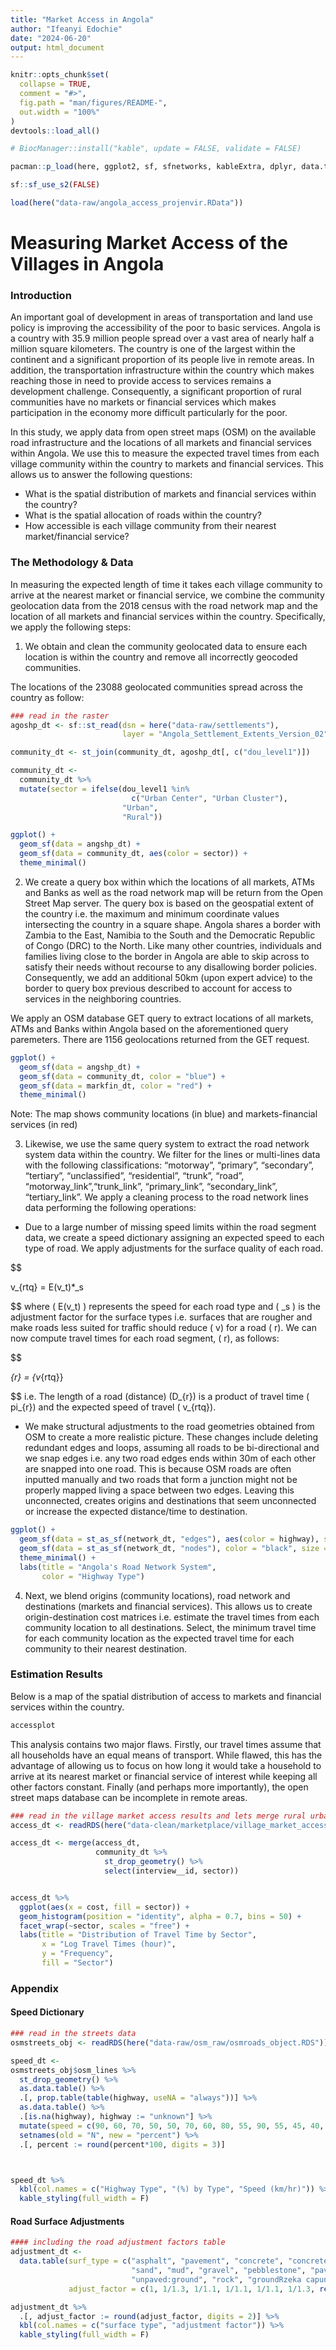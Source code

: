 ```yaml
---
title: "Market Access in Angola"
author: "Ifeanyi Edochie"
date: "2024-06-20"
output: html_document
---
```


```r
knitr::opts_chunk$set(
  collapse = TRUE,
  comment = "#>",
  fig.path = "man/figures/README-",
  out.width = "100%"
)
devtools::load_all()

# BiocManager::install("kable", update = FALSE, validate = FALSE)

pacman::p_load(here, ggplot2, sf, sfnetworks, kableExtra, dplyr, data.table)

sf::sf_use_s2(FALSE)

load(here("data-raw/angola_access_projenvir.RData"))

```

# Measuring Market Access of the Villages in Angola

### Introduction

An important goal of development in areas of transportation and land use policy is improving the accessibility of the poor to basic services. Angola is a country with 35.9 million people spread over a vast area of nearly half a million square kilometers. The country is one of the largest within the continent and a significant proportion of its people live in remote areas. In addition, the transportation infrastructure within the country which makes reaching those in need to provide access to services remains a development challenge. Consequently, a significant proportion of rural communities have no markets or financial services which makes participation in the economy more difficult particularly for the poor. 

In this study, we apply data from open street maps (OSM) on the available road infrastructure and the locations of all markets and financial services within Angola. We use this to measure the expected travel times from each village community within the country to markets and financial services. This allows us to answer the following questions: 


- What is the spatial distribution of markets and financial services within the country?
- What is the spatial allocation of roads within the country?
- How accessible is each village community from their nearest market/financial service? 

### The Methodology & Data

In measuring the expected length of time it takes each village community to arrive at the nearest market or financial service, we combine the community geolocation data from the 2018 census with the road network map and the location of all markets and financial services within the country. Specifically, we apply the following steps: 

(1) We obtain and clean the community geolocated data to ensure each location is within the country and remove all incorrectly geocoded communities. 

The locations of the 23088 geolocated communities spread across the country as follow: 
```r

### read in the raster
agoshp_dt <- sf::st_read(dsn = here("data-raw/settlements"),
                         layer = "Angola_Settlement_Extents_Version_02")

community_dt <- st_join(community_dt, agoshp_dt[, c("dou_level1")])

community_dt <- 
  community_dt %>%
  mutate(sector = ifelse(dou_level1 %in% 
                           c("Urban Center", "Urban Cluster"), 
                         "Urban", 
                         "Rural"))

ggplot() + 
  geom_sf(data = angshp_dt) + 
  geom_sf(data = community_dt, aes(color = sector)) + 
  theme_minimal()

```



(2) We create a query box within which the locations of all markets, ATMs and Banks as well as the road network map will be return from the Open Street Map server. The query box is based on the geospatial extent of the country i.e. the maximum and minimum coordinate values intersecting the country in a square shape. 
Angola shares a border with Zambia to the East, Namibia to the South and the Democratic Republic of Congo (DRC) to the North. Like many other countries, individuals and families living close to the border in Angola are able to skip across to satisfy their needs without recourse to any disallowing border policies. Consequently, we add an additional 50km (upon expert advice) to the border to query box previous described to account for access to services in the neighboring countries. 

We apply an OSM database GET query to extract locations of all markets, ATMs and Banks within Angola based on the aforementioned query paremeters. There are 1156 geolocations returned from the GET request. 

```r

ggplot() + 
  geom_sf(data = angshp_dt) + 
  geom_sf(data = community_dt, color = "blue") + 
  geom_sf(data = markfin_dt, color = "red") +
  theme_minimal() 

```
Note: The map shows community locations (in blue) and markets-financial services (in red)

(3) Likewise, we use the same query system to extract the road network system data within the country. We filter for the lines or multi-lines data with the following classifications: "motorway", "primary", "secondary", "tertiary", "unclassified", "residential", "trunk", "road",  "motorway_link","trunk_link", "primary_link", "secondary_link", "tertiary_link". We apply a cleaning process to the road network lines data performing the following operations: 

- Due to a large number of missing speed limits within the road segment data, we create a speed dictionary assigning an expected speed to each type of road. We apply adjustments for the surface quality of each road. 

$$

v_{rtq} = E(v_t)*\lambda_s    

$$
where \( E(v_t) \) represents the speed for each road type and \( \lambda_s \) is the adjustment factor for the surface types i.e. surfaces that are rougher and make roads less suited for traffic should reduce \( v\) for a road \( r\). We can now compute travel times for each road segment, \( r\), as follows: 

$$

\pi_{r} = \frac{D_{r}} {v_{rtq}}    

$$
i.e.  The length of a road (distance) \(D_{r}\) is a product of travel time \( pi_{r}\) and the expected speed of travel \( v_{rtq}\).

- We make structural adjustments to the road geometries obtained from OSM to create a more realistic picture. These changes include deleting redundant edges and loops, assuming all roads to be bi-directional and we snap edges i.e. any two road edges ends within 30m of each other are snapped into one road. This is because OSM roads are often inputted manually and two roads that form a junction might not be properly mapped living a space between two edges. Leaving this unconnected, creates origins and destinations that seem unconnected or increase the expected distance/time to destination. 

```r

ggplot() + 
  geom_sf(data = st_as_sf(network_dt, "edges"), aes(color = highway), size = 0.5) + 
  geom_sf(data = st_as_sf(network_dt, "nodes"), color = "black", size = 0.1) + 
  theme_minimal() + 
  labs(title = "Angola's Road Network System",
       color = "Highway Type")

```



(4) Next, we blend origins (community locations), road network and destinations (markets and financial services). This allows us to create origin-destination cost matrices i.e. estimate the travel times from each community location to all destinations. Select, the minimum travel time for each community location as the expected travel time for each community to their nearest destination. 




### Estimation Results
Below is a map of the spatial distribution of access to markets and financial services within the country. 


```r

accessplot

```


This analysis contains two major flaws. Firstly, our travel times assume that all households have an equal means of transport. While flawed, this has the advantage of allowing us to focus on how long it would take a household to arrive at its nearest market or financial service of interest while keeping all other factors constant. Finally (and perhaps more importantly), the open street maps database can be incomplete in remote areas. 

```r

### read in the village market access results and lets merge rural urban
access_dt <- readRDS(here("data-clean/marketplace/village_market_access.RDS"))

access_dt <- merge(access_dt, 
                   community_dt %>%
                     st_drop_geometry() %>%
                     select(interview__id, sector))


access_dt %>%
  ggplot(aes(x = cost, fill = sector)) + 
  geom_histogram(position = "identity", alpha = 0.7, bins = 50) + 
  facet_wrap(~sector, scales = "free") + 
  labs(title = "Distribution of Travel Time by Sector",
       x = "Log Travel Times (hour)",
       y = "Frequency",
       fill = "Sector") 


```


### Appendix

#### Speed Dictionary
```r

### read in the streets data
osmstreets_obj <- readRDS(here("data-raw/osm_raw/osmroads_object.RDS"))

speed_dt <- 
osmstreets_obj$osm_lines %>%
  st_drop_geometry() %>%
  as.data.table() %>%
  .[, prop.table(table(highway, useNA = "always"))] %>%
  as.data.table() %>%
  .[is.na(highway), highway := "unknown"] %>%
  mutate(speed = c(90, 60, 70, 50, 50, 70, 60, 80, 55, 90, 55, 45, 40, 50)) %>%
  setnames(old = "N", new = "percent") %>%
  .[, percent := round(percent*100, digits = 3)]



speed_dt %>%
  kbl(col.names = c("Highway Type", "(%) by Type", "Speed (km/hr)")) %>%
  kable_styling(full_width = F)

```

#### Road Surface Adjustments
```r

#### including the road adjustment factors table
adjustment_dt <- 
  data.table(surf_type = c("asphalt", "pavement", "concrete", "concrete:plates", "compacted", "dirt", "unpaved", "ground", "cobblestone",
                           "sand", "mud", "gravel", "pebblestone", "paving_stones", "wood", "metal", "fine_gravel", "grass",
                           "unpaved:ground", "rock", "groundRzeka capungo", "unhewn cobblestone", "unknown"),
             adjust_factor = c(1, 1/1.3, 1/1.1, 1/1.1, 1/1.1, 1/1.3, rep(1/1.3, 14), 1/1.5, 1/1.3, 1))

adjustment_dt %>%
  .[, adjust_factor := round(adjust_factor, digits = 2)] %>%
  kbl(col.names = c("surface type", "adjustment factor")) %>%
  kable_styling(full_width = F)


```

